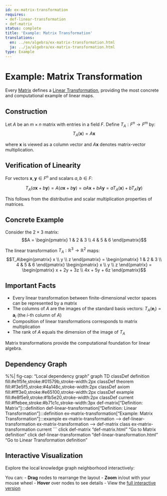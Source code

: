 ```yaml
---
id: ex-matrix-transformation
requires:
- def-linear-transformation
- def-matrix
status: complete
title: 'Example: Matrix Transformation'
translations:
  en: ../en/algebra/ex-matrix-transformation.html
  ja: ../ja/algebra/ex-matrix-transformation.html
type: Example
---
```


# Example: Matrix Transformation {#ex-matrix-transformation}

Every [Matrix](def-matrix.qmd) defines a [Linear Transformation](def-linear-transformation.qmd), providing the most concrete and computational example of linear maps.

## Construction

Let $A$ be an $m \times n$ matrix with entries in a field $F$. Define $T_A: F^n \to F^m$ by:
$$T_A(\mathbf{x}) = A\mathbf{x}$$

where $\mathbf{x}$ is viewed as a column vector and $A\mathbf{x}$ denotes matrix-vector multiplication.

## Verification of Linearity

For vectors $\mathbf{x}, \mathbf{y} \in F^n$ and scalars $a, b \in F$:

$$T_A(a\mathbf{x} + b\mathbf{y}) = A(a\mathbf{x} + b\mathbf{y}) = aA\mathbf{x} + bA\mathbf{y} = aT_A(\mathbf{x}) + bT_A(\mathbf{y})$$

This follows from the distributive and scalar multiplication properties of matrices.

## Concrete Example

Consider the $2 \times 3$ matrix:
$$A = \begin{pmatrix} 1 & 2 & 3 \\ 4 & 5 & 6 \end{pmatrix}$$

The linear transformation $T_A: \mathbb{R}^3 \to \mathbb{R}^2$ maps:
$$T_A\begin{pmatrix} x \\ y \\ z \end{pmatrix} = \begin{pmatrix} 1 & 2 & 3 \\ 4 & 5 & 6 \end{pmatrix} \begin{pmatrix} x \\ y \\ z \end{pmatrix} = \begin{pmatrix} x + 2y + 3z \\ 4x + 5y + 6z \end{pmatrix}$$

## Important Facts

- Every linear transformation between finite-dimensional vector spaces can be represented by a matrix
- The columns of $A$ are the images of the standard basis vectors: $T_A(\mathbf{e}_i) = \mathbf{a}_i$ (the $i$-th column of $A$)
- Composition of linear transformations corresponds to matrix multiplication
- The rank of $A$ equals the dimension of the image of $T_A$

Matrix transformations provide the computational foundation for linear algebra.

## Dependency Graph

%%| fig-cap: "Local dependency graph"
graph TD
    classDef definition fill:#e1f5fe,stroke:#01579b,stroke-width:2px
    classDef theorem fill:#f3e5f5,stroke:#4a148c,stroke-width:2px
    classDef axiom fill:#fff3e0,stroke:#e65100,stroke-width:2px
    classDef example fill:#e8f5e9,stroke:#1b5e20,stroke-width:2px
    classDef current fill:#ffebee,stroke:#b71c1c,stroke-width:3px
    def-matrix["Definition: Matrix"]:::definition
    def-linear-transformation["Definition: Linear Transformation"]:::definition
    ex-matrix-transformation["Example: Matrix Transformation"]:::example
    ex-matrix-transformation --> def-linear-transformation
    ex-matrix-transformation --> def-matrix
    class ex-matrix-transformation current
```
    click def-matrix "def-matrix.html" "Go to Matrix definition"
    click def-linear-transformation "def-linear-transformation.html" "Go to Linear Transformation definition"

## Interactive Visualization

Explore the local knowledge graph neighborhood interactively:

::: {.graph-viz data-id="ex-matrix-transformation" data-width="700" data-height="500"}
:::

You can:
- **Drag** nodes to rearrange the layout
- **Zoom** in/out with your mouse wheel
- **Hover** over nodes to see details
- View the [full interactive version](../../output/interactive/ex-matrix-transformation.html){target="_blank"}
